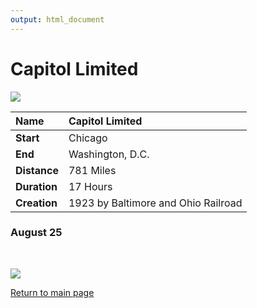 ```yaml
---
output: html_document
---
```


# Capitol Limited

![](https://github.com/social-lorax/amtrak/blob/main/8.Capitol%20Limited/8.Capitol%20Limited.png?raw=true)

|**Name**     |**Capitol Limited** |
|:------------|:---------------|
|**Start**    |Chicago         |
|**End**      |Washington, D.C.|
|**Distance** |781 Miles       |
|**Duration** |17 Hours        |
|**Creation** |1923 by Baltimore and Ohio Railroad |

### August 25

<br> 

<div align="center">

![](https://github.com/social-lorax/amtrak/blob/main/amtrak_logo.png?raw=true)

[Return to main page](index.html)

</div>